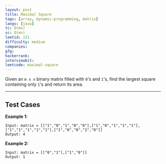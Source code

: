 ```yaml
---
layout: post
title: Maximal Square
tags: [array, dynamic-programming, matrix]
langs: [java]
tc: O(mn)
sc: O(mn)
leetid: 221
difficulty: medium
companies: 
gfg: 
hackerrank: 
interviewbit: 
leetcode: maximal-square
---
```


Given an `m x n` binary matrix filled with `0`'s and `1`'s, find the largest square containing only `1`'s and return its area.

---

## Test Cases

**Example 1:**


```
Input: matrix = [["1","0","1","0","0"],["1","0","1","1","1"],["1","1","1","1","1"],["1","0","0","1","0"]]
Output: 4

```

**Example 2:** 


```
Input: matrix = [["0","1"],["1","0"]]
Output: 1
```